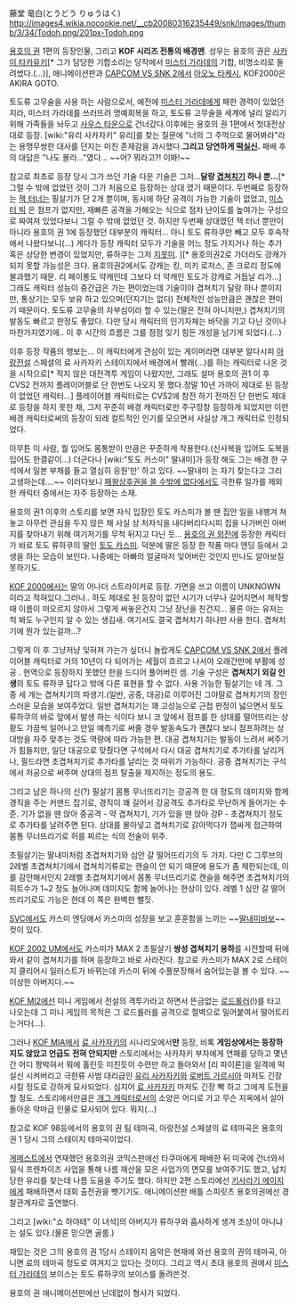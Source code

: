 藤堂 竜白(とうどう りゅうはく)
http://images4.wikia.nocookie.net/__cb20080316235449/snk/images/thumb/3/34/Todoh.png/201px-Todoh.png

[[용호의 권]] 1편의 등장인물, 그리고 '''KOF 시리즈 전통의 배경맨'''. 성우는 용호의 권은 [[사카이 타카유키]][* 그가 담당한 기합소리는 당작에서 [[미스터 가라데]]의 기합, 비명소리로 돌려썼다.(...)], 애니메이션판과 [[CAPCOM VS SNK 2]]에서 [[아오노 타케시]], KOF2000은 AKIRA GOTO.

토도류 고무술을 사용 하는 사람으로서, 예전에 [[미스터 가라데]]에게 패한 경력이 있었던지라, 미스터 가라데를 쓰러뜨려 명예회복을 하고, 토도류 고무술을 세계에 널리 알리기 위해 가족들을 놔두고 [[사우스 타운]]으로 건너갔다.이후에는 용호의 권 1편에서 첫대전상대로 등장. [wiki:"유리 사카자키" 유리]를 찾는 질문에 "너의 그 주먹으로 물어봐라"라는 용맹무쌍한 대사를 던지는 미친 존재감을 과시했다.'''그리고 당연하게 [[떡실신]].''' 패배 후의 대답은 "나도 몰라…"였다... ~~어? 뭐라고?! 이봐!~~

참고로 최초로 등장 당시 그가 쓰던 기술 다운 기술은 그저...'''달랑 [[겹쳐치기]] 하나 뿐...'''[* 그럴 수 밖에 없었던 것이 그가 처음으로 등장하는 상대 였기 때문이다. 두번째로 등장하는 [[잭 터너]]는 필살기가 단 2개 뿐이며, 동시에 하단 공격이 가능한 기술이 없었고, [[미스터 빅]] 은 점프가 없지만, 재빠른 공격을 가해오는 식으로 점차 난이도를 높여가는 구성으로 짜여져 있었다보니 그럴 수 밖에 없었던 것. 하지만 두번째 상대였던 잭 터너 뿐만이 아니라 용호의 권 1에 등장했던 대부분의 캐릭터... 아니 토도 류하쿠만 빼고 모두 후속작에서 나왔다보니(...) 게다가 등장 캐릭터 모두가 기술을 어느 정도 가지거나 하는 추가 혹은 상당한 변경이 있었지만, 류하쿠는 그저 [[지못미]]. ][* 용호의권2로 가더라도 강캐가 되지 못할 가능성은 크다. 용호의권2에서도 강캐는 킹, 미키 로저스, 존 크로리 정도에 불과했기 때문. 리 페이롱도 약캐인데 그보다 더 약캐인 토도가 강캐로 거듭날 리가...] 그래도 캐릭터 성능이 중간급은 가는 편이었는데 기술이야 겹쳐치기 달랑 하나 뿐이지만, 통상기는 모두 보유 하고 있으며(던지기는 없다) 전체적인 성능만큼은 괜찮은 편이기 때문이다. 토도류 고무술의 자부심이라 할 수 있는(딸은 전혀 아니지만,) 겹쳐치기의 발동도 빠르고 판정도 좋았다. 다만 당시 캐릭터의 인기자체는 바닥을 기고 다닌 것이나 마찬가지였기에.. 이 후 시간의 흐름은 그를 점점 잊기 힘든 개성을 남기게 되었다.(...)

이후 등장 작품의 행보는... 이 캐릭터에게 관심이 있는 게이머라면 대부분 알다시피  [[아랑전설]] 스페셜의 료 사카자키 스테이지에서 배경에서 빨래(...)를 하는 캐릭터로 나온 것을 시작으로[* 적지 않은 대전격투 게임이 나왔지만, 그래도 설마 용호의 권1 이 후 CVS2 전까지 플레이어블로 단 한번도 나오지 못 했다.정말 10년 가까이 제대로 된 등장이 없었던 캐릭터...] 플레이어블 캐릭터로는 CVS2에 참전 하기 전까진 단 한번도 제대로 등장을 하지 못한 채, 그저 꾸준히 배경 캐릭터로만 주구장창 등장하게 되었지만 이런 배경 캐릭터로써의 등장이 되레 컬트적인 인기를 모으면서 사실상 개그 캐릭터로 인정되었다.

아무튼 이 사람, 뭘 입어도 몸통받이 만큼은 꾸준하게 착용한다.(신사복을 입어도 도복을 입어도 한결같이...) 더군다나 [wiki:"토도 카스미" 딸내미]가 등장 해도 그는 배경 한 구석에서 일본 부채를 들고 열심히 응원'만' 하고 있다. ~~딸내미 는 자기 찾는다고 그리 고생하는데....~~ 이러다보니 [[패왕상후권을 쓸 수밖에 없다]]에서도 극한류 일가를 제외한 캐릭터 중에서는 자주 등장하는 소재.

용호의 권1 이후의 스토리를 보면 자식 입장인 토도 카스미가 볼 땐 집안 일을 내팽겨 쳐놓고 아무런 관심을 두지 않은 채 사실 상 처자식을 내다버리다시피 집을 나가버린 아버지를 찾아내기 위해 여기저기를 무척 뒤지고 다닌 듯... [[용호의 권 외전]]에 등장한 캐릭터가 바로 토도 류하쿠의 딸인 [[토도 카스미]]. 덕분에 딸은 등장 한 작품 마다 엔딩 등에서 고생을 하는 모습이 보인다. 나중에는 아빠의 얼굴마저 잊어버린 것인지 만나도 알아보질 못하기도.

[[KOF 2000]]에서는 딸의 어나더 스트라이커로 등장. 가면을 쓰고 이름이 UNKNOWN 이라고 적혀있다.그러나.. 하도 제대로 된 등장이 없던 시기가 너무나 길어지면서 제작할 때 이름이 떠오르지 않아서 그렇게 써놓은건지 그냥 장난을 친건지... 물론 아는 유저는 척 봐도 누구인지 알 수 있는 생김새. 여기서도 결국 겹쳐치기 하나만 사용 한다. 겹쳐치기에 뭔가 있는걸까...? 

그렇게 이 후 그냥저냥 잊혀져 가는가 싶더니 놀랍게도 [[CAPCOM VS SNK 2]]에서 플레이어블 캐릭터로 거의 10년이 다 되어가는 세월이 흐르고 나서야 오래간만에 부활에 성공 . 현역으로 등장하지 못했던 한을 드디어 풀어버린 셈. 기술 구성은 '''겹쳐치기 외길 인생'''의 토도 류하쿠 답다고 밖에 다른 표현을 할 수 없다. 사용 가능한 필살기는 네 개. 그 중 세 개는 겹쳐치기의 파생기.(일반, 공중, 대공)로 이루어진 그야말로 겹쳐치기의 장인스러운 모습을 보여주었다. 일반 겹쳐치기는 꽤 고성능으로 근접 판정이 넓으면서 토도 류하쿠의 바로 앞에서 발생 하는 식이다 보니 코 앞에서 점프를 한 상대를 떨어뜨리는 상황도 가끔씩 일어나고 만일 예측기로 써줄 경우 발동속도가 괜찮다 보니 점프하려는 상대방을 자주 맞추는 것도 역량에 따라 가능한 편. 대공 겹쳐치기는 발동이 느려서 써주기가 힘들지만, 일단 대공으로 맞췄다면 구석에서 다시 대공 겹쳐치기로 추가타를 날리거나, 필드라면 초겹쳐치기로 추가타를 날리는 것 따위가 가능하다. 공중 겹쳐치기는 구석에서 저공으로 써주며 상대의 점프 탈출을 제지하는 정도의 용도.

그리고 남은 하나의 신(?) 필살기 몸통 무너뜨리기는 강공격 한 대 정도의 데미지와 함께 경직을 주는 커맨드 잡기로, 경직이 꽤 길어서 강공격도 추가타로 무난하게 들어가는 수준. 기가 없을 땐 앉아 중공격 - 약 겹쳐치기, 기가 있을 땐 앉아 강P - 초겹쳐치기 정도로 추가타를 날려주면 된다. 상대를 몰아넣고 겹쳐치기로 갉아먹다가 잽싸게 접근하여 몸통 무너뜨리기로 허를 찌르는 식의 전술이 위주.

초필살기는 딸내미처럼 초겹쳐치기와 심안 갈 떨어뜨리기의 두 가지. 다만 C 그루브의 2레벨 초겹쳐치기에서 겹쳐치기류로는 캔슬이 안 되기 때문에 용도가 좀 제한되는데, 이를 감안해서인지 2레벨 초겹쳐치기에서 몸통 무너뜨리기로 캔슬을 해주면 초겹쳐치기의 히트수가 1~2 정도 늘어나며 데미지도 함께 늘어나는 현상이 있다. 레벨 1 심안 갈 떨어뜨리기로도 가능은 한데 이 쪽은 완벽한 뻘짓.

[[SVC]]에서도 카스미 엔딩에서 카스미의 성장을 보고 훈훈함을 느끼는 ~~[[딸내미바보]]~~ 컷이 있다.

[[KOF 2002 UM]]에서도 카스미가 MAX 2 초필살기 '''쌍성 겹쳐치기 용하'''를 시전할때 뒤에 와서 같이 겹쳐치기를 하며 등장하고 바로 사라진다. 참고로 카스미가 MAX 2로 스테이지 클리어시 일러스트가 바뀌는데 카스미 뒤에 수풀분장해서 숨어있는걸 볼 수 있다. ~~이상한 아버지다.~~

[[KOF MI2]]에선 미니 게임에서 전설의 격투가라고 하면서 뜬금없는 [[로드롤러]](!)를 타고 나오는데 그 미니 게임의 목적은 그 로드롤러를 공격으로 절벽으로 밀어붙여서 떨어트리는거다(...). 

그러나 [[KOF MIA]]에서 [[료 사카자키]]의 시나리오에서'''만''' 등장, 비록 '''게임상에서는 등장하지도 않았고 언급도 전혀 안되지만''' 스토리에서는 사카자키 부자에게 연패를 당하고 몇년간 어디 짱박혀서 뭐에 홀린듯 미친듯이 수련만 하고 돌아와서 [리 파이론]을 일격에 떡실신 시켜버리고 극한류 사범 대리급인 [[유리 사카자키]]와 [[로버트 가르시아]] 마저도 긴장 시킬 정도로 강하게 묘사되었다. 심지어 [[료 사카자키]] 마저도 긴장 빡 하고 그에게 도전을 할 정도. 스토리에서만큼은 [[개그 캐릭터]]로서의 소양은 어디로 가고 무슨 지옥에서 살아돌아온 악마급 인물로 묘사되어 있다. 뭐지(…)

참고로 KOF 98등에서의 용호의 권 팀 테마곡, 아랑전설 스페셜의 료 테마곡은 용호의 권 1 당시 그의 스테이지 테마곡이었다.

[[게메스트]]에서 연재했던 용호의권 코믹스판에선 타쿠마에게 패배한 뒤 미국에 건너와서 일식 프렌차이즈 사업을 통해 나름 재산을 모은 사업가의 면모를 보여주기도 했고, 납치당한 유리를 찾는데 나름 도움을 주기도 했다. 하지만 2편 스토리에선 [[키사라기 에이지]]에게 패배하면서 대회 출전권을 뺏기기도. 애니메이션판 배틀 스피릿츠 용호의권에선 경찰관계자로 출연했다.

그리고 [wiki:"쇼 하야테" 이 녀석]의 아버지가 류하쿠와 흡사하게 생겨 조상이 아니냐는 설도 있다.(물론 믿으면 골룸.)

재밌는 것은 그의 용호의 권 1당시 스테이지 음악은 현재에 와선 용호의 권의 테마곡, 아니면 료의 테마곡 정도로 여겨지고 있다는 것이다. 그리고 역시 초대 용호의 권에서 [[미스터 가라데]]의 보이스는 토도 류하쿠의 보이스를 돌려쓴것.

용호의 권 애니메이션판에선 난데없이 형사가 되었다.

